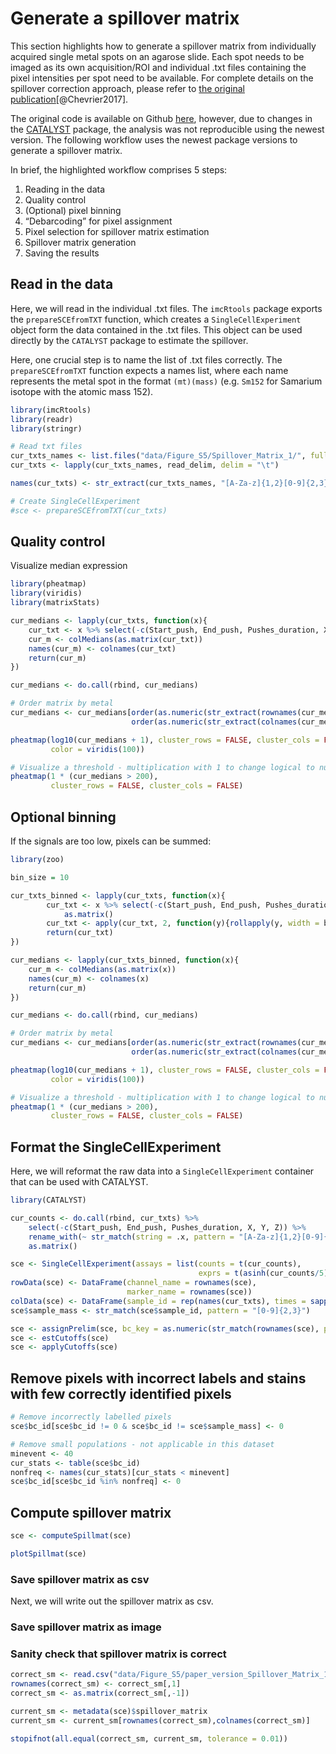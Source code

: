 # Generate a spillover matrix

This section highlights how to generate a spillover matrix from individually
acquired single metal spots on an agarose slide. Each spot needs to be imaged as
its own acquisition/ROI and individual .txt files containing the pixel
intensities per spot need to be available. For complete details on the spillover
correction approach, please refer to [the original
publication](https://www.cell.com/cell-systems/fulltext/S2405-4712(18)30063-2)[@Chevrier2017].

The original code is available on Github
[here](https://github.com/BodenmillerGroup/cyTOFcompensation), however, due to
changes in the
[CATALYST](https://bioconductor.org/packages/release/bioc/html/CATALYST.html)
package, the analysis was not reproducible using the newest version. The
following workflow uses the newest package versions to generate a spillover
matrix.

In brief, the highlighted workflow comprises 5 steps:

1. Reading in the data
2. Quality control 
3. (Optional) pixel binning
4. "Debarcoding" for pixel assignment
5. Pixel selection for spillover matrix estimation
6. Spillover matrix generation
7. Saving the results

## Read in the data

Here, we will read in the individual .txt files. The `imcRtools` package exports
the `prepareSCEfromTXT` function, which creates a `SingleCellExperiment` object
form the data contained in the .txt files. This object can be used directly by
the `CATALYST` package to estimate the spillover.

Here, one crucial step is to name the list of .txt files correctly. The `prepareSCEfromTXT` function
expects a names list, where each name represents the metal spot in the format `(mt)(mass)` (e.g. `Sm152` for Samarium isotope with the atomic mass 152).

```r
library(imcRtools)
library(readr)
library(stringr)

# Read txt files
cur_txts_names <- list.files("data/Figure_S5/Spillover_Matrix_1/", full.names = TRUE)
cur_txts <- lapply(cur_txts_names, read_delim, delim = "\t")

names(cur_txts) <- str_extract(cur_txts_names, "[A-Za-z]{1,2}[0-9]{2,3}")

# Create SingleCellExperiment
#sce <- prepareSCEfromTXT(cur_txts) 
```

## Quality control

Visualize median expression

```r
library(pheatmap)
library(viridis)
library(matrixStats)

cur_medians <- lapply(cur_txts, function(x){
    cur_txt <- x %>% select(-c(Start_push, End_push, Pushes_duration, X, Y, Z)) 
    cur_m <- colMedians(as.matrix(cur_txt))
    names(cur_m) <- colnames(cur_txt)
    return(cur_m)
})

cur_medians <- do.call(rbind, cur_medians)

# Order matrix by metal
cur_medians <- cur_medians[order(as.numeric(str_extract(rownames(cur_medians), "[0-9]{2,3}"))),
                           order(as.numeric(str_extract(colnames(cur_medians), "[0-9]{2,3}")))]

pheatmap(log10(cur_medians + 1), cluster_rows = FALSE, cluster_cols = FALSE,
         color = viridis(100))

# Visualize a threshold - multiplication with 1 to change logical to numeric
pheatmap(1 * (cur_medians > 200), 
         cluster_rows = FALSE, cluster_cols = FALSE)
```

## Optional binning

If the signals are too low, pixels can be summed:

```r
library(zoo)

bin_size = 10

cur_txts_binned <- lapply(cur_txts, function(x){
        cur_txt <- x %>% select(-c(Start_push, End_push, Pushes_duration, X, Y, Z)) %>%
            as.matrix()
        cur_txt <- apply(cur_txt, 2, function(y){rollapply(y, width = bin_size, FUN = sum, by = bin_size)})
        return(cur_txt)
})

cur_medians <- lapply(cur_txts_binned, function(x){
    cur_m <- colMedians(as.matrix(x))
    names(cur_m) <- colnames(x)
    return(cur_m)
})

cur_medians <- do.call(rbind, cur_medians)

# Order matrix by metal
cur_medians <- cur_medians[order(as.numeric(str_extract(rownames(cur_medians), "[0-9]{2,3}"))),
                           order(as.numeric(str_extract(colnames(cur_medians), "[0-9]{2,3}")))]

pheatmap(log10(cur_medians + 1), cluster_rows = FALSE, cluster_cols = FALSE,
         color = viridis(100))

# Visualize a threshold - multiplication with 1 to change logical to numeric
pheatmap(1 * (cur_medians > 200), 
         cluster_rows = FALSE, cluster_cols = FALSE)
```

## Format the SingleCellExperiment

Here, we will reformat the raw data into a `SingleCellExperiment` container that can be used with CATALYST.

```r
library(CATALYST)

cur_counts <- do.call(rbind, cur_txts) %>%
    select(-c(Start_push, End_push, Pushes_duration, X, Y, Z)) %>%
    rename_with(~ str_match(string = .x, pattern = "[A-Za-z]{1,2}[0-9]{2,3}Di")) %>%
    as.matrix()

sce <- SingleCellExperiment(assays = list(counts = t(cur_counts),
                                          exprs = t(asinh(cur_counts/5))))
rowData(sce) <- DataFrame(channel_name = rownames(sce),
                          marker_name = rownames(sce))
colData(sce) <- DataFrame(sample_id = rep(names(cur_txts), times = sapply(cur_txts, nrow)))
sce$sample_mass <- str_match(sce$sample_id, pattern = "[0-9]{2,3}")

sce <- assignPrelim(sce, bc_key = as.numeric(str_match(rownames(sce), pattern = "[0-9]{2,3}")))
sce <- estCutoffs(sce)
sce <- applyCutoffs(sce)
```

## Remove pixels with incorrect labels and stains with few correctly identified pixels

```r
# Remove incorrectly labelled pixels
sce$bc_id[sce$bc_id != 0 & sce$bc_id != sce$sample_mass] <- 0

# Remove small populations - not applicable in this dataset
minevent <- 40
cur_stats <- table(sce$bc_id)
nonfreq <- names(cur_stats)[cur_stats < minevent]
sce$bc_id[sce$bc_id %in% nonfreq] <- 0
```

## Compute spillover matrix

```r
sce <- computeSpillmat(sce)

plotSpillmat(sce)
```

### Save spillover matrix as csv

Next, we will write out the spillover matrix as csv.

### Save spillover matrix as image


### Sanity check that spillover matrix is correct

```r
correct_sm <- read.csv("data/Figure_S5/paper_version_Spillover_Matrix_1_sm.csv")
rownames(correct_sm) <- correct_sm[,1]
correct_sm <- as.matrix(correct_sm[,-1])

current_sm <- metadata(sce)$spillover_matrix
current_sm <- current_sm[rownames(correct_sm),colnames(correct_sm)]

stopifnot(all.equal(correct_sm, current_sm, tolerance = 0.01))
```